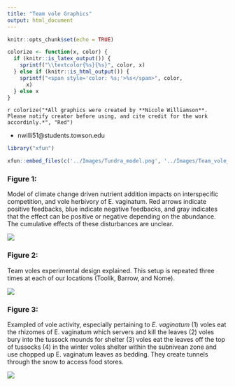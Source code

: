 ```yaml
---
title: "Team vole Graphics"
output: html_document
---
```


```r
knitr::opts_chunk$set(echo = TRUE)
```

```r
colorize <- function(x, color) {
  if (knitr::is_latex_output()) {
    sprintf("\\textcolor{%s}{%s}", color, x)
  } else if (knitr::is_html_output()) {
    sprintf("<span style='color: %s;'>%s</span>", color,
      x)
  } else x
}
```  

`r colorize("*All graphics were created by **Nicole Williamson**. Please notify creator before using, and cite credit for the work accordinly.*", "Red")`  

- nwilli51@students.towson.edu  


```r
library("xfun")
```

```r
xfun::embed_files(c('../Images/Tundra_model.png', '../Images/Team_vole_experimental_design.png', '../Images/Vole_activity.png'), text = 'Click HERE to download images')
```  



### Figure 1:
Model of climate change driven nutrient addition impacts on interspecific competition, and vole herbivory of E. vaginatum. Red arrows indicate positive feedbacks, blue indicate negative feedbacks, and gray indicates that the effect can be positive or negative depending on the abundance. The cumulative effects of these disturbances are unclear.  

<img src="../Images/Tundra_model.png" class="center">  


### Figure 2: 
Team voles experimental design explained. This setup is repeated three times at each of our locations (Toolik, Barrow, and Nome).  

<img src="../Images/Team_vole_experimental_design.png" class="center">  


### Figure 3:  
Exampled of vole activity, especially pertaining to *E. vaginatum* (1) voles eat the rhizomes of E. vaginatum which servers and kill the leaves (2) voles bury into the tussock mounds for shelter (3) voles eat the leaves off the top of tussocks (4) in the winter voles shelter within the subnivean zone and use chopped up E. vaginatum leaves as bedding. They create tunnels through the snow to access food stores.  

<img src="../Images/Vole_activity.png" class="center">
  
